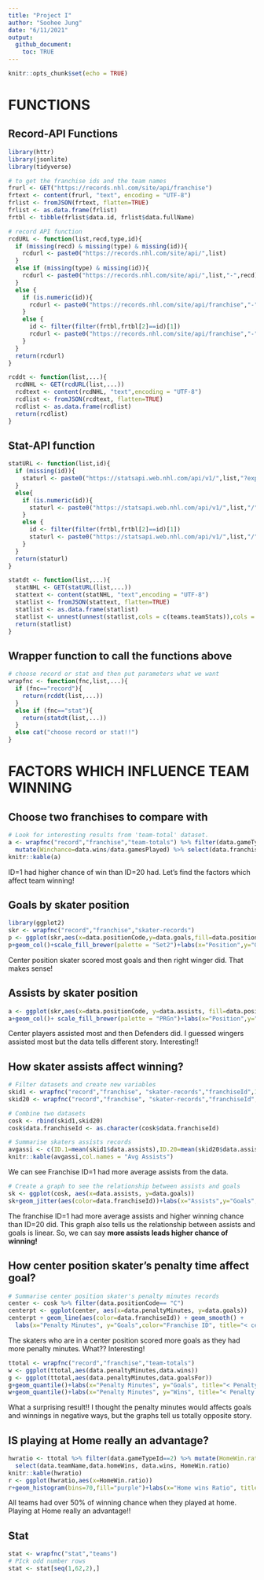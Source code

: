 ```yaml
---
title: "Project I"
author: "Soohee Jung"
date: "6/11/2021"
output:
  github_document:
    toc: TRUE
---
```


```r
knitr::opts_chunk$set(echo = TRUE)
```

# FUNCTIONS  
## Record-API Functions  

```r
library(httr)
library(jsonlite)
library(tidyverse)

# to get the franchise ids and the team names
frurl <- GET("https://records.nhl.com/site/api/franchise")
frtext <- content(frurl, "text", encoding = "UTF-8")
frlist <- fromJSON(frtext, flatten=TRUE)
frlist <- as.data.frame(frlist)
frtbl <- tibble(frlist$data.id, frlist$data.fullName)

# record API function
rcdURL <- function(list,recd,type,id){
  if (missing(recd) & missing(type) & missing(id)){
    rcdurl <- paste0("https://records.nhl.com/site/api/",list)
  }
  else if (missing(type) & missing(id)){
    rcdurl <- paste0("https://records.nhl.com/site/api/",list,"-",recd)
  }
  else {
    if (is.numeric(id)){
      rcdurl <- paste0("https://records.nhl.com/site/api/franchise","-",recd,"?cayenneExp=", type, "=", id)
    }
    else {
      id <- filter(filter(frtbl,frtbl[2]==id)[1])
      rcdurl <- paste0("https://records.nhl.com/site/api/franchise","-",recd,"?cayenneExp=", type, "=", id)
    }
  }
  return(rcdurl)
}

rcddt <- function(list,...){
  rcdNHL <- GET(rcdURL(list,...))
  rcdtext <- content(rcdNHL, "text",encoding = "UTF-8")
  rcdlist <- fromJSON(rcdtext, flatten=TRUE)
  rcdlist <- as.data.frame(rcdlist)
  return(rcdlist)
}
```

## Stat-API function  
```r
statURL <- function(list,id){
  if (missing(id)){
    staturl <- paste0("https://statsapi.web.nhl.com/api/v1/",list,"?expand=team.stats")
  }
  else{
    if (is.numeric(id)){
      staturl <- paste0("https://statsapi.web.nhl.com/api/v1/",list,"/",id,"?expand=team.stats")
    }
    else {
      id <- filter(filter(frtbl,frtbl[2]==id)[1])
      staturl <- paste0("https://statsapi.web.nhl.com/api/v1/",list,"/",id,"?expand=team.stats")
    }
  }
  return(staturl)
}

statdt <- function(list,...){
  statNHL <- GET(statURL(list,...))
  stattext <- content(statNHL, "text",encoding = "UTF-8")
  statlist <- fromJSON(stattext, flatten=TRUE)
  statlist <- as.data.frame(statlist)
  statlist <- unnest(unnest(statlist,cols = c(teams.teamStats)),cols = c(splits))
  return(statlist)
}
```

## Wrapper function to call the functions above  
```r
# choose record or stat and then put parameters what we want
wrapfnc <- function(fnc,list,...){
  if (fnc=="record"){
    return(rcddt(list,...))
  }
  else if (fnc=="stat"){
    return(statdt(list,...))
  }
  else cat("choose record or stat!!")
}
```

# FACTORS WHICH INFLUENCE TEAM WINNING  
## Choose two franchises to compare with  
```r
# Look for interesting results from 'team-total' dataset. 
a <- wrapfnc("record","franchise","team-totals") %>% filter(data.gameTypeId==2 & data.gamesPlayed >2000) %>% 
  mutate(Winchance=data.wins/data.gamesPlayed) %>% select(data.franchiseId,data.gamesPlayed, data.wins, Winchance)
knitr::kable(a)
```

ID=1 had higher chance of win than ID=20 had. Let's find the factors which affect team winning!    

## Goals by skater position  
```r
library(ggplot2)
skr <- wrapfnc("record","franchise","skater-records")
p <- ggplot(skr,aes(x=data.positionCode,y=data.goals,fill=data.positionCode))
p+geom_col()+scale_fill_brewer(palette = "Set2")+labs(x="Position",y="Goals",color="Position",title="Goals by Position")
```

Center position skater scored most goals and then right winger did. That makes sense!  

## Assists by skater position  
```r
a <- ggplot(skr,aes(x=data.positionCode, y=data.assists, fill=data.positionCode))
a+geom_col()+ scale_fill_brewer(palette = "PRGn")+labs(x="Position",y="Goals",color="Position",title="Assists by Position")
```

Center players assisted most and then Defenders did. I guessed wingers assisted most but the data tells different story. Interesting!!  

## How skater assists affect winning?  
```r
# Filter datasets and create new variables
skid1 <- wrapfnc("record","franchise", "skater-records","franchiseId",1)
skid20 <- wrapfnc("record","franchise", "skater-records","franchiseId",20)

# Combine two datasets
cosk <- rbind(skid1,skid20)
cosk$data.franchiseId <- as.character(cosk$data.franchiseId)

# Summarise skaters assists records
avgassi <- c(ID.1=mean(skid1$data.assists),ID.20=mean(skid20$data.assists))
knitr::kable(avgassi,col.names = "Avg Assists")
```

We can see Franchise ID=1 had more average assists from the data.  

```r
# Create a graph to see the relationship between assists and goals
sk <- ggplot(cosk, aes(x=data.assists, y=data.goals))
sk+geom_jitter(aes(color=data.franchiseId))+labs(x="Assists",y="Goals",color="Franchise ID",title="< Assists and Goals >")
```

The franchise ID=1 had more average assists and higher winning chance than ID=20 did. This graph also tells us the relationship between assists and goals is linear. So, we can say **more assists leads higher chance of winning!**  

## How center position skater's penalty time affect goal?  
```r
# Summarise center position skater's penalty minutes records
center <- cosk %>% filter(data.positionCode== "C")
centerpt <- ggplot(center, aes(x=data.penaltyMinutes, y=data.goals))
centerpt + geom_line(aes(color=data.franchiseId)) + geom_smooth() +
  labs(x="Penalty Minutes", y="Goals",color="Franchise ID", title="< center skater Penalty minute and Goals >")
```

The skaters who are in a center position scored more goals as they had more penalty minutes. What?? Interesting!  

```r
ttotal <- wrapfnc("record","franchise","team-totals")
w <- ggplot(ttotal,aes(data.penaltyMinutes,data.wins))
g <- ggplot(ttotal,aes(data.penaltyMinutes,data.goalsFor))
g+geom_quantile()+labs(x="Penalty Minutes", y="Goals", title="< Penalty minutes and Goals >")
w+geom_quantile()+labs(x="Penalty Minutes", y="Wins", title="< Penalty minutes and Wins >")
```
  
What a surprising result!! I thought the penalty minutes would affects goals and winnings in negative ways, but the graphs tell us totally opposite story.  

## IS playing at Home really an advantage?  
```r
hwratio <- ttotal %>% filter(data.gameTypeId==2) %>% mutate(HomeWin.ratio=data.homeWins/data.wins) %>%
  select(data.teamName,data.homeWins, data.wins, HomeWin.ratio)
knitr::kable(hwratio)
r <- ggplot(hwratio,aes(x=HomeWin.ratio))
r+geom_histogram(bins=70,fill="purple")+labs(x="Home wins Ratio", title="< Home Game Winning Chance >")
```

All teams had over 50% of winning chance when they played at home. Playing at Home really an advantage!!  

## Stat  
```r
stat <- wrapfnc("stat","teams")
# PIck odd number rows
stat <- stat[seq(1,62,2),]

```
